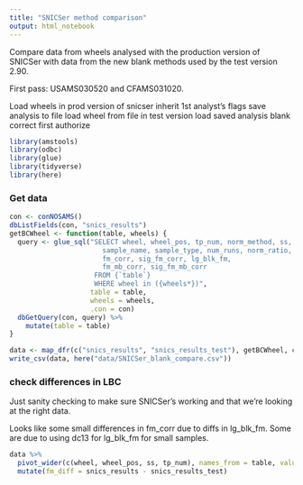 ```yaml
---
title: "SNICSer method comparison"
output: html_notebook
---
```


Compare data from wheels analysed with the production version of SNICSer with data from the new blank methods used by the test version 2.90.

First pass: USAMS030520 and CFAMS031020.

Load wheels in prod version of snicser
inherit 1st analyst's flags
save analysis to file
load wheel from file in test version
load saved analysis
blank correct
first authorize
```r
library(amstools)
library(odbc)
library(glue)
library(tidyverse)
library(here)
```

### Get data


```r

con <- conNOSAMS()
dbListFields(con, "snics_results")
getBCWheel <- function(table, wheels) {
  query <- glue_sql("SELECT wheel, wheel_pos, tp_num, norm_method, ss,
                       sample_name, sample_type, num_runs, norm_ratio,
                       fm_corr, sig_fm_corr, lg_blk_fm,
                       fm_mb_corr, sig_fm_mb_corr 
                     FROM {`table`}
                     WHERE wheel in ({wheels*})",
                    table = table,
                    wheels = wheels,
                    .con = con)
  dbGetQuery(con, query) %>%
    mutate(table = table)
}

data <- map_dfr(c("snics_results", "snics_results_test"), getBCWheel, c("USAMS030520", "CFAMS031020"))
write_csv(data, here("data/SNICSer_blank_compare.csv"))
```

### check differences in LBC

Just sanity checking to make sure SNICSer's working and that we're looking at the right data.

Looks like some small differences in fm_corr due to diffs in lg_blk_fm. Some are due to using dc13 for lg_blk_fm for small samples.

```r
data %>%
  pivot_wider(c(wheel, wheel_pos, ss, tp_num), names_from = table, values_from = lg_blk_fm) %>%
  mutate(fm_diff = snics_results - snics_results_test) 
```

